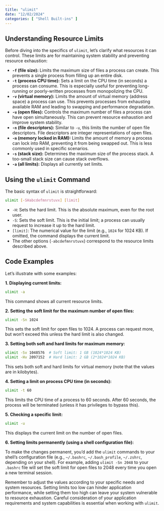 ```yaml
---
title: "ulimit"
date: "12/02/2024"
categories: [ "Shell Built-ins" ]
---
```

## Understanding Resource Limits

Before diving into the specifics of `ulimit`, let's clarify what resources it can control. These limits are for maintaining system stability and preventing resource exhaustion:

* **`-f` (file size):**  Limits the maximum size of files a process can create.  This prevents a single process from filling up an entire disk.
* **`-t` (process CPU time):** Sets a limit on the CPU time (in seconds) a process can consume. This is especially useful for preventing long-running or poorly-written processes from monopolizing the CPU.
* **`-v` (virtual memory):** Limits the amount of virtual memory (address space) a process can use.  This prevents processes from exhausting available RAM and leading to swapping and performance degradation.
* **`-u` (open files):** Controls the maximum number of files a process can have open simultaneously.  This can prevent resource exhaustion and improve system stability.
* **`-n` (file descriptors):**  Similar to `-u`, this limits the number of open file descriptors.  File descriptors are integer representations of open files.
* **`-m` (memory locked in RAM):** Limits the amount of memory a process can lock into RAM, preventing it from being swapped out. This is less commonly used in specific scenarios.
* **`-s` (stack size):**  Determines the maximum size of the process stack.  A too-small stack size can cause stack overflows.
* **`-a` (all limits):** Displays all currently set limits.

## Using the `ulimit` Command

The basic syntax of `ulimit` is straightforward:

```bash
ulimit [-SHabcdefmnrstuvx] [limit]
```

* `-H`: Sets the hard limit.  This is the absolute maximum, even for the root user.
* `-S`: Sets the soft limit.  This is the initial limit; a process can usually request to increase it up to the hard limit.
* `[limit]`: The numerical value for the limit (e.g., `1024` for 1024 KB).  If omitted, the command displays the current limit.
* The other options (`-abcdefmnrstuvx`) correspond to the resource limits described above.


## Code Examples

Let's illustrate with some examples:

**1. Displaying current limits:**

```bash
ulimit -a
```

This command shows all current resource limits.


**2. Setting the soft limit for the maximum number of open files:**

```bash
ulimit -Sn 1024
```

This sets the soft limit for open files to 1024.  A process can request more, but won't exceed this unless the hard limit is also changed.

**3. Setting both soft and hard limits for maximum memory:**

```bash
ulimit -Sv 1048576  # Soft limit: 1 GB (1024*1024 KB)
ulimit -Hv 2097152  # Hard limit: 2 GB (2*1024*1024 KB)
```

This sets both soft and hard limits for virtual memory (note that the values are in kilobytes).

**4. Setting a limit on process CPU time (in seconds):**

```bash
ulimit -t 60
```

This limits the CPU time of a process to 60 seconds.  After 60 seconds, the process will be terminated (unless it has privileges to bypass this).

**5.  Checking a specific limit:**

```bash
ulimit -u
```

This displays the current limit on the number of open files.

**6. Setting limits permanently (using a shell configuration file):**

To make the changes permanent, you'd add the `ulimit` commands to your shell's configuration file (e.g., `~/.bashrc`, `~/.bash_profile`, `~/.zshrc`, depending on your shell).  For example, adding  `ulimit -Sn 2048` to your `.bashrc` file will set the soft limit for open files to 2048 every time you open a new terminal session.


Remember to adjust the values according to your specific needs and system resources. Setting limits too low can hinder application performance, while setting them too high can leave your system vulnerable to resource exhaustion.  Careful consideration of your application requirements and system capabilities is essential when working with `ulimit`.

